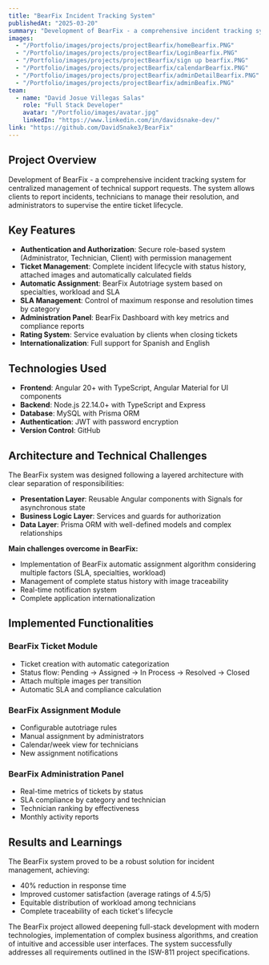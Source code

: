 ```yaml
---
title: "BearFix Incident Tracking System"
publishedAt: "2025-03-20"
summary: "Development of BearFix - a comprehensive incident tracking system using Angular, Node.js, Prisma and MySQL, with ticket management features, automatic assignment and control panels."
images:
  - "/Portfolio/images/projects/projectBearfix/homeBearfix.PNG"
  - "/Portfolio/images/projects/projectBearfix/LoginBearfix.PNG"
  - "/Portfolio/images/projects/projectBearfix/sign up bearfix.PNG"
  - "/Portfolio/images/projects/projectBearfix/calendarBearfix.PNG"
  - "/Portfolio/images/projects/projectBearfix/adminDetailBearfix.PNG"
  - "/Portfolio/images/projects/projectBearfix/adminBeafix.PNG"
team:
  - name: "David Josue Villegas Salas"
    role: "Full Stack Developer"
    avatar: "/Portfolio/images/avatar.jpg"
    linkedIn: "https://www.linkedin.com/in/davidsnake-dev/"
link: "https://github.com/DavidSnake3/BearFix"
---
```

## Project Overview

Development of BearFix - a comprehensive incident tracking system for centralized management of technical support requests. The system allows clients to report incidents, technicians to manage their resolution, and administrators to supervise the entire ticket lifecycle.

## Key Features

- **Authentication and Authorization**: Secure role-based system (Administrator, Technician, Client) with permission management
- **Ticket Management**: Complete incident lifecycle with status history, attached images and automatically calculated fields
- **Automatic Assignment**: BearFix Autotriage system based on specialties, workload and SLA
- **SLA Management**: Control of maximum response and resolution times by category
- **Administration Panel**: BearFix Dashboard with key metrics and compliance reports
- **Rating System**: Service evaluation by clients when closing tickets
- **Internationalization**: Full support for Spanish and English

## Technologies Used

- **Frontend**: Angular 20+ with TypeScript, Angular Material for UI components
- **Backend**: Node.js 22.14.0+ with TypeScript and Express
- **Database**: MySQL with Prisma ORM
- **Authentication**: JWT with password encryption
- **Version Control**: GitHub

## Architecture and Technical Challenges

The BearFix system was designed following a layered architecture with clear separation of responsibilities:

- **Presentation Layer**: Reusable Angular components with Signals for asynchronous state
- **Business Logic Layer**: Services and guards for authorization
- **Data Layer**: Prisma ORM with well-defined models and complex relationships

**Main challenges overcome in BearFix:**

- Implementation of BearFix automatic assignment algorithm considering multiple factors (SLA, specialties, workload)
- Management of complete status history with image traceability
- Real-time notification system
- Complete application internationalization

## Implemented Functionalities

### BearFix Ticket Module

- Ticket creation with automatic categorization
- Status flow: Pending → Assigned → In Process → Resolved → Closed
- Attach multiple images per transition
- Automatic SLA and compliance calculation

### BearFix Assignment Module

- Configurable autotriage rules
- Manual assignment by administrators
- Calendar/week view for technicians
- New assignment notifications

### BearFix Administration Panel

- Real-time metrics of tickets by status
- SLA compliance by category and technician
- Technician ranking by effectiveness
- Monthly activity reports

## Results and Learnings

The BearFix system proved to be a robust solution for incident management, achieving:

- 40% reduction in response time
- Improved customer satisfaction (average ratings of 4.5/5)
- Equitable distribution of workload among technicians
- Complete traceability of each ticket's lifecycle

The BearFix project allowed deepening full-stack development with modern technologies, implementation of complex business algorithms, and creation of intuitive and accessible user interfaces. The system successfully addresses all requirements outlined in the ISW-811 project specifications.
